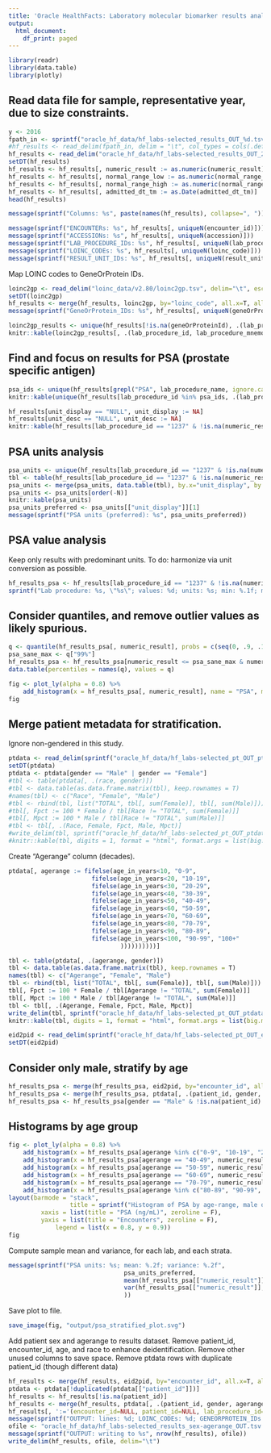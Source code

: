 ```yaml
---
title: 'Oracle HealthFacts: Laboratory molecular biomarker results analysis'
output:
  html_document:
    df_print: paged
---
```


```r
library(readr)
library(data.table)
library(plotly)
```

## Read data file for sample, representative year, due to size constraints.

```r
y <- 2016
fpath_in <- sprintf("oracle_hf_data/hf_labs-selected_results_OUT_%d.tsv.gz", y)
#hf_results <- read_delim(fpath_in, delim = "\t", col_types = cols(.default = col_character(), admitted_dt_tm = col_datetime(), numeric_result = col_double(), normal_range_low = col_double(), normal_range_high = col_double()))
hf_results <- read_delim("oracle_hf_data/hf_labs-selected_results_OUT_2016.tsv.gz", delim = "\t", escape_double = FALSE,  trim_ws = TRUE, col_types = cols(encounter_id = col_character()))
setDT(hf_results)
hf_results <- hf_results[, numeric_result := as.numeric(numeric_result)]
hf_results <- hf_results[, normal_range_low := as.numeric(normal_range_low)]
hf_results <- hf_results[, normal_range_high := as.numeric(normal_range_high)]
hf_results <- hf_results[, admitted_dt_tm := as.Date(admitted_dt_tm)]
head(hf_results)
```

```r
message(sprintf("Columns: %s", paste(names(hf_results), collapse=", ")) )
```

```r
message(sprintf("ENCOUNTERs: %s", hf_results[, uniqueN(encounter_id)]))
message(sprintf("ACCESSIONs: %s", hf_results[, uniqueN(accession)]))
message(sprintf("LAB_PROCEDURE_IDs: %s", hf_results[, uniqueN(lab_procedure_id)]))
message(sprintf("LOINC_CODEs: %s", hf_results[, uniqueN(loinc_code)]))
message(sprintf("RESULT_UNIT_IDs: %s", hf_results[, uniqueN(result_units_id)]))
```
Map LOINC codes to GeneOrProtein IDs.

```r
loinc2gp <- read_delim("loinc_data/v2.80/loinc2gp.tsv", delim="\t", escape_double=F,  trim_ws=T, col_types=cols(loinc_code = col_character()))
setDT(loinc2gp)
hf_results <- merge(hf_results, loinc2gp, by="loinc_code", all.x=T, all.y=F)
message(sprintf("GeneOrProtein_IDs: %s", hf_results[, uniqueN(geneOrProteinId)]))
```


```r
loinc2gp_results <- unique(hf_results[!is.na(geneOrProteinId), .(lab_procedure_id, lab_procedure_mnemonic, lab_procedure_name, geneOrProteinId)])
knitr::kable(loinc2gp_results[, .(lab_procedure_id, lab_procedure_mnemonic, geneOrProteinId)][order(lab_procedure_mnemonic)])
```

## Find and focus on results for PSA (prostate specific antigen)

```r
psa_ids <- unique(hf_results[grepl("PSA", lab_procedure_name, ignore.case=T), lab_procedure_id])
knitr::kable(unique(hf_results[lab_procedure_id %in% psa_ids, .(lab_procedure_id, lab_procedure_mnemonic, lab_procedure_name)]))
```

```r
hf_results[unit_display == "NULL", unit_display := NA]
hf_results[unit_desc == "NULL", unit_desc := NA]
knitr::kable(hf_results[lab_procedure_id == "1237" & !is.na(numeric_result) & !is.na(unit_display), .(lab_procedure_id, lab_procedure_mnemonic, numeric_result, unit_display, unit_desc)][sample(1:1e4, 50)])
```

## PSA units analysis

```r
psa_units <- unique(hf_results[lab_procedure_id == "1237" & !is.na(numeric_result), .(unit_display, unit_desc)])
tbl <- table(hf_results[lab_procedure_id == "1237" & !is.na(numeric_result), unit_display])
psa_units <- merge(psa_units, data.table(tbl), by.x="unit_display", by.y="V1")
psa_units <- psa_units[order(-N)]
knitr::kable(psa_units)
psa_units_preferred <- psa_units[["unit_display"]][1]
message(sprintf("PSA units (preferred): %s", psa_units_preferred))
```


## PSA value analysis

Keep only results with predominant units. To do: harmonize via unit conversion as possible.

```r
hf_results_psa <- hf_results[lab_procedure_id == "1237" & !is.na(numeric_result) & unit_display == psa_units_preferred]
sprintf("Lab procedure: %s, \"%s\"; values: %d; units: %s; min: %.1f; max: %.1f", hf_results_psa[, lab_procedure_mnemonic][1], hf_results_psa[, lab_procedure_name][1], hf_results_psa[, .N], unique(hf_results_psa[, unit_display]), min(hf_results_psa[, numeric_result]), max(hf_results_psa[, numeric_result]))
```

## Consider quantiles, and remove outlier values as likely spurious.

```r
q <- quantile(hf_results_psa[, numeric_result], probs = c(seq(0, .9, .1), seq(.91, .99, .01), seq(.991, 1, .001)))
psa_sane_max <- q["99%"]
hf_results_psa <- hf_results_psa[numeric_result <= psa_sane_max & numeric_result > 0]
data.table(percentiles = names(q), values = q)
```

```r
fig <- plot_ly(alpha = 0.8) %>% 
	add_histogram(x = hf_results_psa[, numeric_result], name = "PSA", marker = list(color = "deeppink"))
fig
```

## Merge patient metadata for stratification.

Ignore non-gendered in this study.

```r
ptdata <- read_delim(sprintf("oracle_hf_data/hf_labs-selected_pt_OUT_ptdata_%d.tsv.gz", y), delim = "\t", col_types = cols(.default = col_character(), admitted_year = col_integer(), age_in_years = col_integer()))
setDT(ptdata)
ptdata <- ptdata[gender == "Male" | gender == "Female"]
#tbl <- table(ptdata[, .(race, gender)])
#tbl <- data.table(as.data.frame.matrix(tbl), keep.rownames = T)
#names(tbl) <- c("Race", "Female", "Male")
#tbl <- rbind(tbl, list("TOTAL", tbl[, sum(Female)], tbl[, sum(Male)]))
#tbl[, Fpct := 100 * Female / tbl[Race != "TOTAL", sum(Female)]]
#tbl[, Mpct := 100 * Male / tbl[Race != "TOTAL", sum(Male)]]
#tbl <- tbl[, .(Race, Female, Fpct, Male, Mpct)]
#write_delim(tbl, sprintf("oracle_hf_data/hf_labs-selected_pt_OUT_ptdata_%d_race-gender-counts-table.tsv", y), delim = "\t")
#knitr::kable(tbl, digits = 1, format = "html", format.args = list(big.mark = ","))
```

Create "Agerange" column (decades).

```r
ptdata[, agerange := fifelse(age_in_years<10, "0-9", 
                       fifelse(age_in_years<20, "10-19", 
                       fifelse(age_in_years<30, "20-29",
                       fifelse(age_in_years<40, "30-39",
                       fifelse(age_in_years<50, "40-49",
                       fifelse(age_in_years<60, "50-59",
                       fifelse(age_in_years<70, "60-69",
                       fifelse(age_in_years<80, "70-79",
                       fifelse(age_in_years<90, "80-89",
                       fifelse(age_in_years<100, "90-99", "100+"
                               ))))))))))]
```


```r
tbl <- table(ptdata[, .(agerange, gender)])
tbl <- data.table(as.data.frame.matrix(tbl), keep.rownames = T)
names(tbl) <- c("Agerange", "Female", "Male")
tbl <- rbind(tbl, list("TOTAL", tbl[, sum(Female)], tbl[, sum(Male)]))
tbl[, Fpct := 100 * Female / tbl[Agerange != "TOTAL", sum(Female)]]
tbl[, Mpct := 100 * Male / tbl[Agerange != "TOTAL", sum(Male)]]
tbl <- tbl[, .(Agerange, Female, Fpct, Male, Mpct)]
write_delim(tbl, sprintf("oracle_hf_data/hf_labs-selected_pt_OUT_ptdata_%d_agerange-gender-counts-table.tsv", y), delim = "\t")
knitr::kable(tbl, digits = 1, format = "html", format.args = list(big.mark = ","))
```


```r
eid2pid <- read_delim(sprintf("oracle_hf_data/hf_labs-selected_pt_OUT_eid2pid_%d.tsv.gz", y), delim = "\t", col_types = cols(.default = col_character()))
setDT(eid2pid)
```

## Consider only male, stratify by age

```r
hf_results_psa <- merge(hf_results_psa, eid2pid, by="encounter_id", all.x=T, all.y=F)
hf_results_psa <- merge(hf_results_psa, ptdata[, .(patient_id, gender, agerange)], by="patient_id", all.x=T, all.y=F)
hf_results_psa <- hf_results_psa[gender == "Male" & !is.na(patient_id) & numeric_result <= 8.0]
```

## Histograms by age group

```r
fig <- plot_ly(alpha = 0.8) %>% 
	add_histogram(x = hf_results_psa[agerange %in% c("0-9", "10-19", "21-29", "31-39"), numeric_result], name = "Under40yrs") %>%
	add_histogram(x = hf_results_psa[agerange == "40-49", numeric_result], name = "40-49yrs") %>%
	add_histogram(x = hf_results_psa[agerange == "50-59", numeric_result], name = "50-59yrs") %>%
	add_histogram(x = hf_results_psa[agerange == "60-69", numeric_result], name = "60-69yrs") %>%
	add_histogram(x = hf_results_psa[agerange == "70-79", numeric_result], name = "70-79yrs") %>%
	add_histogram(x = hf_results_psa[agerange %in% c("80-89", "90-99", "100+"), numeric_result], name = "80+yrs") %>%
layout(barmode = "stack",
				 title = sprintf("Histogram of PSA by age-range, male only (year: %d)", y),
         xaxis = list(title = "PSA (ng/mL)", zeroline = F),
         yaxis = list(title = "Encounters", zeroline = F),
			 legend = list(x = 0.8, y = 0.9))
fig
```

Compute sample mean and variance, for each lab, and each strata.

```r
message(sprintf("PSA units: %s; mean: %.2f; variance: %.2f",
								psa_units_preferred,
								mean(hf_results_psa[["numeric_result"]], na.rm=T),
								var(hf_results_psa[["numeric_result"]], na.rm=T)
								))
```
Save plot to file.

```r
save_image(fig, "output/psa_stratified_plot.svg")
```

Add patient sex and agerange to results dataset.
Remove patient_id, encounter_id, age, and race to enhance deidentification.
Remove other unused columns to save space.
Remove ptdata rows with duplicate patient_id (though different data)

```r
hf_results <- merge(hf_results, eid2pid, by="encounter_id", all.x=T, all.y=F)
ptdata <- ptdata[!duplicated(ptdata[["patient_id"]])]
hf_results <- hf_results[!is.na(patient_id)]
hf_results <- merge(hf_results, ptdata[, .(patient_id, gender, agerange)], by="patient_id", all.x=T, all.y=F)
hf_results[, ':='(encounter_id=NULL, patient_id=NULL, lab_procedure_id=NULL, accession=NULL, admitted_dt_tm=NULL, normal_range_low=NULL, normal_range_high=NULL)]
message(sprintf("OUTPUT: lines: %d; LOINC_CODEs: %d; GENEORPROTEIN_IDs: %d", nrow(hf_results), hf_results[, uniqueN(loinc_code)], hf_results[, uniqueN(geneOrProteinId)]))
ofile <- "oracle_hf_data/hf_labs-selected_results_sex-agerange_OUT.tsv.gz"
message(sprintf("OUTPUT: writing to %s", nrow(hf_results), ofile))
write_delim(hf_results, ofile, delim="\t")
```

